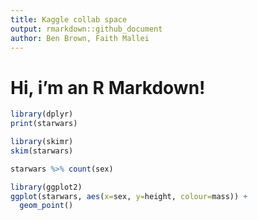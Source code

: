 ```yaml
---
title: Kaggle collab space
output: rmarkdown::github_document
author: Ben Brown, Faith Mallei
---
```


# Hi, i'm an R Markdown!

```r
library(dplyr)
print(starwars)
```

```r
library(skimr)
skim(starwars)
```

```r
starwars %>% count(sex)
```

```r
library(ggplot2)
ggplot(starwars, aes(x=sex, y=height, colour=mass)) +
  geom_point()
```

